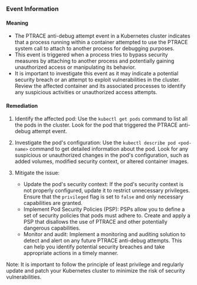 
### Event Information

#### Meaning

- The PTRACE anti-debug attempt event in a Kubernetes cluster indicates that a process running within a container attempted to use the PTRACE system call to attach to another process for debugging purposes.
- This event is triggered when a process tries to bypass security measures by attaching to another process and potentially gaining unauthorized access or manipulating its behavior.
- It is important to investigate this event as it may indicate a potential security breach or an attempt to exploit vulnerabilities in the cluster. Review the affected container and its associated processes to identify any suspicious activities or unauthorized access attempts.

#### Remediation

1. Identify the affected pod: Use the `kubectl get pods` command to list all the pods in the cluster. Look for the pod that triggered the PTRACE anti-debug attempt event.

2. Investigate the pod's configuration: Use the `kubectl describe pod <pod-name>` command to get detailed information about the pod. Look for any suspicious or unauthorized changes in the pod's configuration, such as added volumes, modified security context, or altered container images.

3. Mitigate the issue:
   - Update the pod's security context: If the pod's security context is not properly configured, update it to restrict unnecessary privileges. Ensure that the `privileged` flag is set to `false` and only necessary capabilities are granted.
   - Implement Pod Security Policies (PSP): PSPs allow you to define a set of security policies that pods must adhere to. Create and apply a PSP that disallows the use of PTRACE and other potentially dangerous capabilities.
   - Monitor and audit: Implement a monitoring and auditing solution to detect and alert on any future PTRACE anti-debug attempts. This can help you identify potential security breaches and take appropriate actions in a timely manner.

Note: It is important to follow the principle of least privilege and regularly update and patch your Kubernetes cluster to minimize the risk of security vulnerabilities.

